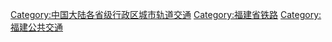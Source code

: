 [[Category:中国大陆各省级行政区城市轨道交通|Category:中国大陆各省级行政区城市轨道交通]]
[[Category:福建省铁路|Category:福建省铁路]]
[[Category:福建公共交通|Category:福建公共交通]]
